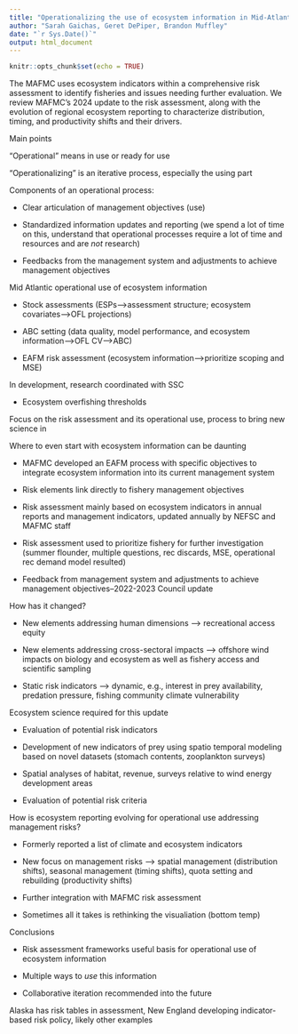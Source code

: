 ```yaml
---
title: "Operationalizing the use of ecosystem information in Mid-Atlantic science and management decisions"
author: "Sarah Gaichas, Geret DePiper, Brandon Muffley"
date: "`r Sys.Date()`"
output: html_document
---
```


```r
knitr::opts_chunk$set(echo = TRUE)
```

The MAFMC uses ecosystem indicators within a comprehensive risk assessment to identify fisheries and issues needing further evaluation. We review MAFMC's 2024 update to the risk assessment, along with the evolution of regional ecosystem reporting to characterize distribution, timing, and productivity shifts and their drivers. 

Main points

"Operational" means in use or ready for use

"Operationalizing" is an iterative process, especially the using part

Components of an operational process:

*  Clear articulation of management objectives (use)

*  Standardized information updates and reporting (we spend a lot of time on this, understand that operational processes require a lot of time and resources and are *not* research)

*  Feedbacks from the management system and adjustments to achieve management objectives

Mid Atlantic operational use of ecosystem information

*  Stock assessments (ESPs-->assessment structure; ecosystem covariates-->OFL projections)

*  ABC setting (data quality, model performance, and ecosystem information-->OFL CV-->ABC)

*  EAFM risk assessment (ecosystem information-->prioritize scoping and MSE)

In development, research coordinated with SSC

*  Ecosystem overfishing thresholds

Focus on the risk assessment and its operational use, process to bring new science in

Where to even start with ecosystem information can be daunting

*  MAFMC developed an EAFM process with specific objectives to integrate ecosystem information into its current management system

*  Risk elements link directly to fishery management objectives

*  Risk assessment mainly based on ecosystem indicators in annual reports and management indicators, updated annually by NEFSC and MAFMC staff

*  Risk assessment used to prioritize fishery for further investigation (summer flounder, multiple questions, rec discards, MSE, operational rec demand model resulted)

*  Feedback from management system and adjustments to achieve management objectives--2022-2023 Council update

How has it changed?

*  New elements addressing human dimensions --> recreational access equity

*  New elements addressing cross-sectoral impacts --> offshore wind impacts on biology and ecosystem as well as fishery access and scientific sampling

*  Static risk indicators --> dynamic, e.g., interest in prey availability, predation pressure, fishing community climate vulnerability

Ecosystem science required for this update

*  Evaluation of potential risk indicators

*  Development of new indicators of prey using spatio temporal modeling based on novel datasets (stomach contents, zooplankton surveys)

*  Spatial analyses of habitat, revenue, surveys relative to wind energy development areas

*  Evaluation of potential risk criteria

How is ecosystem reporting evolving for operational use addressing management risks?

*  Formerly reported a list of climate and ecosystem indicators

*  New focus on management risks --> spatial management (distribution shifts), seasonal management (timing shifts), quota setting and rebuilding (productivity shifts)

*  Further integration with MAFMC risk assessment 

*  Sometimes all it takes is rethinking the visualiation (bottom temp)


Conclusions

*  Risk assessment frameworks useful basis for operational use of ecosystem information

*  Multiple ways to *use* this information

*  Collaborative iteration recommended into the future

Alaska has risk tables in assessment, New England developing indicator-based risk policy, likely other examples





